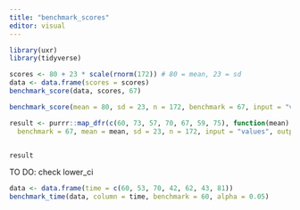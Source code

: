 ```yaml
---
title: "benchmark_scores"
editor: visual
---
```


```r
library(uxr)
library(tidyverse)
```

```r
scores <- 80 + 23 * scale(rnorm(172)) # 80 = mean, 23 = sd
data <- data.frame(scores = scores)
benchmark_score(data, scores, 67)
```

```r
benchmark_score(mean = 80, sd = 23, n = 172, benchmark = 67, input = "values", output = "tibble")
```

```r
result <- purrr::map_dfr(c(60, 73, 57, 70, 67, 59, 75), function(mean) benchmark_score(
  benchmark = 67, mean = mean, sd = 23, n = 172, input = "values", output = "tibble"))


result
```

TO DO: check lower_ci

```r
data <- data.frame(time = c(60, 53, 70, 42, 62, 43, 81))
benchmark_time(data, column = time, benchmark = 60, alpha = 0.05)

```
